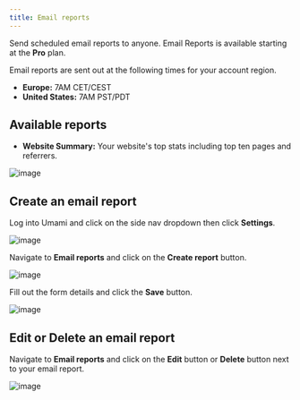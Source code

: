 ```yaml
---
title: Email reports
---
```


Send scheduled email reports to anyone. Email Reports is available starting at the **Pro** plan.

Email reports are sent out at the following times for your account region.

- **Europe:** 7AM CET/CEST
- **United States:** 7AM PST/PDT

## Available reports

- **Website Summary:** Your website's top stats including top ten pages and referrers.

![image](/images/cloud/email-report-website-summary.png)

## Create an email report

Log into Umami and click on the side nav dropdown then click **Settings**.

![image](/images/cloud/navbar-settings.png)

Navigate to **Email reports** and click on the **Create report** button.

![image](/images/cloud/email-report-create.png)

Fill out the form details and click the **Save** button.

![image](/images/cloud/email-report-create-form.png)

## Edit or Delete an email report

Navigate to **Email reports** and click on the **Edit** button or **Delete** button next to your email report.

![image](/images/cloud/email-report-table.png)
